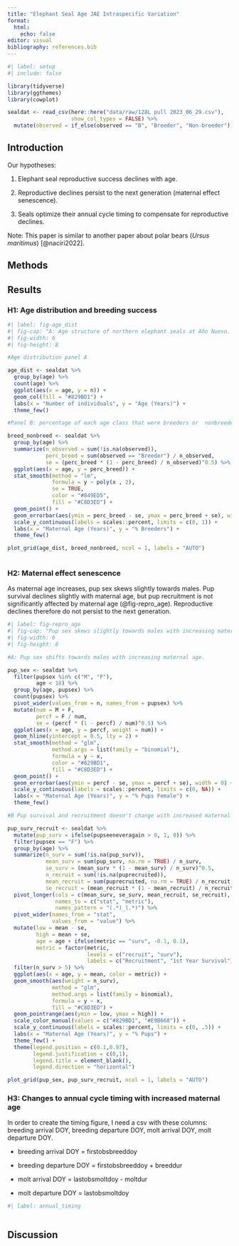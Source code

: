 ```yaml
---
title: "Elephant Seal Age JAE Intraspecific Variation"
format: 
  html: 
    echo: false 
editor: visual
bibliography: references.bib
---
```


```r
#| label: setup
#| include: false  

library(tidyverse)
library(ggthemes)
library(cowplot)

sealdat <- read_csv(here::here("data/raw/128L pull 2023_06_29.csv"), 
                    show_col_types = FALSE) %>% 
  mutate(observed = if_else(observed == "B", "Breeder", "Non-breeder"))

```

## Introduction

Our hypotheses:

1.  Elephant seal reproductive success declines with age.

2.  Reproductive declines persist to the next generation (maternal effect senescence). 

3.  Seals optimize their annual cycle timing to compensate for reproductive declines.

Note: This paper is similar to another paper about polar bears (*Ursus maritimus*) [@naciri2022].

## Methods

## Results 

### H1: Age distribution and breeding success

```r
#| label: fig-age_dist
#| fig-cap: "A: Age structure of northern elephant seals at Año Nuevo. B: Percentage of each age class that were observed breeding."
#| fig-width: 6
#| fig-height: 8

#Age distribution panel A 

age_dist <- sealdat %>% 
  group_by(age) %>% 
  count(age) %>% 
  ggplot(aes(x = age, y = n)) + 
  geom_col(fill = "#829BD1") + 
  labs(x = "Number of individuals", y = "Age (Years)") + 
  theme_few()

#Panel B: percentage of each age class that were breeders or  nonbreeders

breed_nonbreed <- sealdat %>% 
  group_by(age) %>% 
  summarize(n_observed = sum(!is.na(observed)), 
            perc_breed = sum(observed == "Breeder") / n_observed, 
            se = (perc_breed * (1 - perc_breed) / n_observed)^0.5) %>% 
  ggplot(aes(x = age, y = perc_breed)) + 
  stat_smooth(method = "lm", 
              formula = y ~ poly(x , 2), 
              se = TRUE, 
              color = "#849ED5", 
              fill = "#C8D3ED") +
  geom_point() + 
  geom_errorbar(aes(ymin = perc_breed - se, ymax = perc_breed + se), width = 0) +
  scale_y_continuous(labels = scales::percent, limits = c(0, 1)) + 
  labs(x = "Maternal Age (Years)", y = "% Breeders") + 
  theme_few()

plot_grid(age_dist, breed_nonbreed, ncol = 1, labels = "AUTO")
  

```

### H2: Maternal effect senescence 

As maternal age increases, pup sex skews slightly towards males. Pup survival declines slightly with maternal age, but pup recruitment is not significantly affected by maternal age (@fig-repro_age). Reproductive declines therefore do not persist to the next generation.

```r
#| label: fig-repro_age
#| fig-cap: "Pup sex skews slightly towards males with increasing maternal age. Pup survival decreases slightly, but survival and recruitment are not significantly affected by maternal age."
#| fig-width: 6
#| fig-height: 8

#A: Pup sex shifts towards males with increasing maternal age.

pup_sex <- sealdat %>% 
  filter(pupsex %in% c("M", "F"), 
         age < 18) %>% 
  group_by(age, pupsex) %>%
  count(pupsex) %>% 
  pivot_wider(values_from = n, names_from = pupsex) %>% 
  mutate(num = M + F,
         percf = F / num,
         se = (percf * (1 - percf) / num)^0.5) %>% 
  ggplot(aes(x = age, y = percf, weight = num)) +
  geom_hline(yintercept = 0.5, lty = 2) +
  stat_smooth(method = "glm", 
              method.args = list(family = "binomial"), 
              formula = y ~ x, 
              color = "#829BD1", 
              fill = "#C8D3ED") +
  geom_point() +
  geom_errorbar(aes(ymin = percf - se, ymax = percf + se), width = 0) +
  scale_y_continuous(labels = scales::percent, limits = c(0, NA)) +
  labs(x = "Maternal Age (Years)", y = "% Pups Female") +
  theme_few()

#B Pup survival and recruitment doesn't change with increased maternal age.

pup_surv_recruit <- sealdat %>% 
  mutate(pup_surv = ifelse(pupseeneveragain > 0, 1, 0)) %>% 
  filter(pupsex == "F") %>% 
  group_by(age) %>%
  summarize(n_surv = sum(!is.na(pup_surv)),
            mean_surv = sum(pup_surv, na.rm = TRUE) / n_surv,  
            se_surv = (mean_surv * (1 - mean_surv) / n_surv)^0.5,
            n_recruit = sum(!is.na(puprecruited)), 
            mean_recruit = sum(puprecruited, na.rm = TRUE) / n_recruit, 
            se_recruit = (mean_recruit * (1 - mean_recruit) / n_recruit)^0.5)  %>%  
  pivot_longer(cols = c(mean_surv, se_surv, mean_recruit, se_recruit), 
               names_to = c("stat", "metric"), 
               names_pattern = "(.*)_(.*)") %>% 
  pivot_wider(names_from = "stat", 
              values_from = "value") %>% 
  mutate(low = mean - se, 
         high = mean + se, 
         age = age + ifelse(metric == "surv", -0.1, 0.1), 
         metric = factor(metric, 
                         levels = c("recruit", "surv"), 
                         labels = c("Recruitment", "1st Year Survival"))) %>% 
  filter(n_surv > 5) %>% 
  ggplot(aes(x = age, y = mean, color = metric)) + 
  geom_smooth(aes(weight = n_surv), 
              method = "glm", 
              method.args = list(family = binomial), 
              formula = y ~ x, 
              fill = "#C8D3ED") +
  geom_pointrange(aes(ymin = low, ymax = high)) +
  scale_color_manual(values = c("#829BD1", "#E9B668")) + 
  scale_y_continuous(labels = scales::percent, limits = c(0, .5)) + 
  labs(x = "Maternal Age (Years)", y = "% Pups") +
  theme_few() + 
  theme(legend.position = c(0.1,0.97), 
        legend.justification = c(0,1), 
        legend.title = element_blank(), 
        legend.direction = "horizontal")

plot_grid(pup_sex, pup_surv_recruit, ncol = 1, labels = "AUTO")

```

### H3: Changes to annual cycle timing with increased maternal age

In order to create the timing figure, I need a csv with these columns: breeding arrival DOY, breeding departure DOY, molt arrival DOY, molt departure DOY.

-   breeding arrival DOY = firstobsbreeddoy

-   breeding departure DOY = firstobsbreeddoy + breeddur

-   molt arrival DOY = lastobsmoltdoy - moltdur

-   molt departure DOY = lastobsmoltdoy

```r
#| label: annual_timing



```

## Discussion

## 
